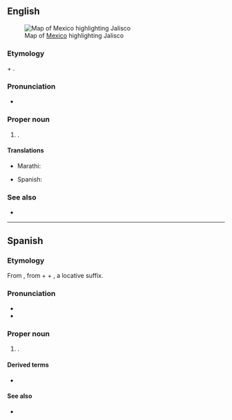==English==
[[File:Mexico map, MX-JAL.svg|thumb|Map of [[Mexico]] highlighting Jalisco]]

===Etymology===
{{etyl|nah|en}} {{m|nah|xalli||sand}} + {{m|nah|ixtli||face, plain}}.

===Pronunciation===
* {{rhymes|en|ɪskəʊ}}

===Proper noun===
{{en-proper noun}}

# {{place|en|state|c/Mexico}}.

====Translations====
{{trans-top|state of Mexico}}
* Marathi: {{t|mr|हालिस्को|n}}
{{trans-mid}}
* Spanish: {{t+|es|Jalisco|m}}
{{trans-bottom}}

===See also===
* {{pedialite}}

----

==Spanish==

===Etymology===
From {{der|es|nah|Xālixco}}, from {{m|nci|xālli||sand}} + {{m|nci|īxtli||face, surface}} + {{m|nci|-co}}, a locative suffix.

===Pronunciation===
* {{es-IPA}}
* {{audio|es|ES-Jalisco.ogg|Audio}}

===Proper noun===
{{es-proper noun|m}}

# {{place|es|state|c/Mexico}}.

====Derived terms====
* {{l|es|jalisciense}}

====See also====
* {{pedialite|lang=es}}
